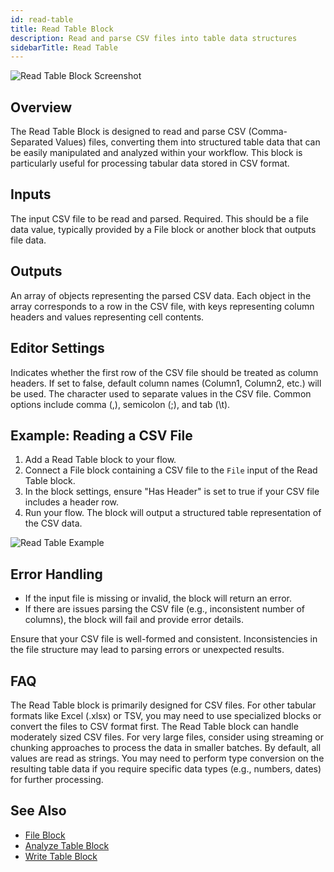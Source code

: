 ```yaml
---
id: read-table
title: Read Table Block
description: Read and parse CSV files into table data structures
sidebarTitle: Read Table
---
```


![Read Table Block Screenshot](./assets/read-table-block.png)

## Overview

The Read Table Block is designed to read and parse CSV (Comma-Separated Values) files, converting them into structured table data that can be easily manipulated and analyzed within your workflow. This block is particularly useful for processing tabular data stored in CSV format.

## Inputs

<ParamField path="File" type="file">
  The input CSV file to be read and parsed. Required. This should be a file data value, typically provided by a File block or another block that outputs file data.
</ParamField>

## Outputs

<ResponseField name="Table" type="object[]">
  An array of objects representing the parsed CSV data. Each object in the array corresponds to a row in the CSV file, with keys representing column headers and values representing cell contents.
</ResponseField>

## Editor Settings

<ParamField path="Has Header" type="boolean" default={true}>
  Indicates whether the first row of the CSV file should be treated as column headers. If set to false, default column names (Column1, Column2, etc.) will be used.
</ParamField>

<ParamField path="Delimiter" type="string" default=",">
  The character used to separate values in the CSV file. Common options include comma (,), semicolon (;), and tab (\t).
</ParamField>

## Example: Reading a CSV File

1. Add a Read Table block to your flow.
2. Connect a File block containing a CSV file to the `File` input of the Read Table block.
3. In the block settings, ensure "Has Header" is set to true if your CSV file includes a header row.
4. Run your flow. The block will output a structured table representation of the CSV data.

<Frame>
  <img src="/images/read-table-example.png" alt="Read Table Example" />
</Frame>

## Error Handling

- If the input file is missing or invalid, the block will return an error.
- If there are issues parsing the CSV file (e.g., inconsistent number of columns), the block will fail and provide error details.

<Warning>
  Ensure that your CSV file is well-formed and consistent. Inconsistencies in the file structure may lead to parsing errors or unexpected results.
</Warning>

## FAQ

<AccordionGroup>
  <Accordion title="Can this block read other tabular file formats besides CSV?">
    The Read Table block is primarily designed for CSV files. For other tabular formats like Excel (.xlsx) or TSV, you may need to use specialized blocks or convert the files to CSV format first.
  </Accordion>

  <Accordion title="How does the block handle large CSV files?">
    The Read Table block can handle moderately sized CSV files. For very large files, consider using streaming or chunking approaches to process the data in smaller batches.
  </Accordion>

  <Accordion title="What happens if the CSV file contains non-string data types?">
    By default, all values are read as strings. You may need to perform type conversion on the resulting table data if you require specific data types (e.g., numbers, dates) for further processing.
  </Accordion>
</AccordionGroup>

## See Also

- [File Block](/block-reference/data/file)
- [Analyze Table Block](/block-reference/ai/analyze-table)
- [Write Table Block](/block-reference/io/write-table)

